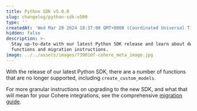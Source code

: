 ```yaml
---
title: Python SDK v5.0.0
slug: changelog/python-sdk-v500
type: ''
createdAt: 'Wed Mar 20 2024 18:37:00 GMT+0000 (Coordinated Universal Time)'
hidden: false
description: >-
  Stay up-to-date with our latest Python SDK release and learn about deprecated
  functions and migration instructions.
image: ../../assets/images/739010f-cohere_meta_image.jpg
---
```

With the release of our latest Python SDK, there are a number of functions that are no longer supported, including `create_custom_models`.

For more granular instructions on upgrading to the new SDK, and what that will mean for your Cohere integrations, see the comprehensive [migration guide](https://github.com/cohere-ai/cohere-python/blob/main/4.0.0-5.0.0-migration-guide.md).
